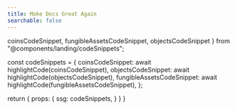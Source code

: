 ```yaml
---
title: Make Docs Great Again
searchable: false
---
```


  coinsCodeSnippet,
  fungibleAssetsCodeSnippet,
  objectsCodeSnippet
} from "@components/landing/codeSnippets";

  const codeSnippets = {
    coinsCodeSnippet: await highlightCode(coinsCodeSnippet),
    objectsCodeSnippet: await highlightCode(objectsCodeSnippet),
    fungibleAssetsCodeSnippet: await highlightCode(fungibleAssetsCodeSnippet),
  };

  return {
    props: {
      ssg: codeSnippets,
    }
  }
}

<Landing />
